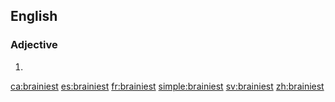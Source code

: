 ==English==

===Adjective===
{{head|en}}

# {{en-superlative of|brainy}}

[[ca:brainiest]]
[[es:brainiest]]
[[fr:brainiest]]
[[simple:brainiest]]
[[sv:brainiest]]
[[zh:brainiest]]